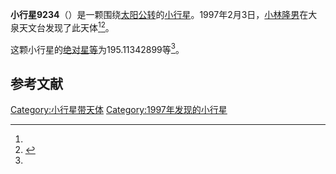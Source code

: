{{Infobox planet
| bgcolour = #FFFFC0
| name = 9234 Matsumototaku
| symbol = 
| image = 
| caption = 
| discovery = yes
| discovery_ref = 
| discoverer = [[小林隆男|小林隆男]]
| discovery_site = [[大泉天文台|大泉天文台]] 
| discovered = 1997年2月3日
| designations = yes
| mp_name = 
| named_after = 
| alt_names = 1997 CH4/ 1987 BG1 / 1991 KP2 / 2077 T-1
| mp_category = [[主带小行星|主带小行星]]
| orbit_ref = <ref name="a">[http://ssd.jpl.nasa.gov/sbdb.cgi?sstr=9234 9234 Matsumototaku] {{Wayback|url=http://ssd.jpl.nasa.gov/sbdb.cgi?sstr=9234 |date=20210823184023 }}，小行星數據庫瀏覽器（JPL Small-Body Database Browser）－[[美国国家航空航天局|美国国家航空航天局]]喷气推进实验室</ref>
| epoch = 2456400.5 (2013年4月18日更新)
| aphelion = {{convert|2.420579671447423|AU|km|3|abbr=on|lk=out}}
| perihelion = {{convert|1.984294822400868|AU|km|3|abbr=on}}
| semimajor = {{convert|2.202437246924145|AU|km|3|abbr=on}}
| eccentricity = 0.099045921
| period = 1193.860935 [[日|日]]<br />3.27[[儒略年|儒略年]]
| avg_speed = 
| inclination = 2.17807159722829
| asc_node = 90.10362255987805
| mean_anomaly = 
| arg_peri = 195.11342899
| satellites = 
| physical_characteristics = yes
| dimensions = 
| mass = 
| density = 
| surface_grav = 
| escape_velocity = 
| sidereal_day = 
| axial_tilt = 
| pole_ecliptic_lat = 
| pole_ecliptic_lon = 
| albedo = 
| temperatures= 
| temp_name1 = 
| mean_temp_1 = 
| max_temp_1 = 
| temp_name2 = 
| max_temp_2 = 
| spectral_type = 
| abs_magnitude = 195.11342899
}}

'''小行星9234'''（{{lang-en|9234 Matsumototaku}}）是一颗围绕[[太阳|太阳]][[公转|公转]]的[[小行星|小行星]]。1997年2月3日，[[小林隆男|小林隆男]]在大泉天文台发现了此天体<ref name="a" /><ref>{{cite news|title=小行星列表|url=http://cfa-www.harvard.edu/iau/lists/NumberedMPs.txt|accessdate=2013-07-08|newspaper=哈佛大学|archive-date=2008-05-17|archive-url=https://web.archive.org/web/20080517010638/http://cfa-www.harvard.edu/iau/lists/NumberedMPs.txt|dead-url=no}}</ref>。

这颗小行星的[[绝对星等|绝对星等]]为195.11342899等<ref name="a" />。

==参考文献==
{{reflist}}
{{Minor Planet Number|[[小行星9233|小行星9233]]|[[小行星9235|小行星9235]]}}

{{小天体}}

[[Category:小行星带天体|Category:小行星带天体]]
[[Category:1997年发现的小行星|Category:1997年发现的小行星]]

{{asteroid-stub}}